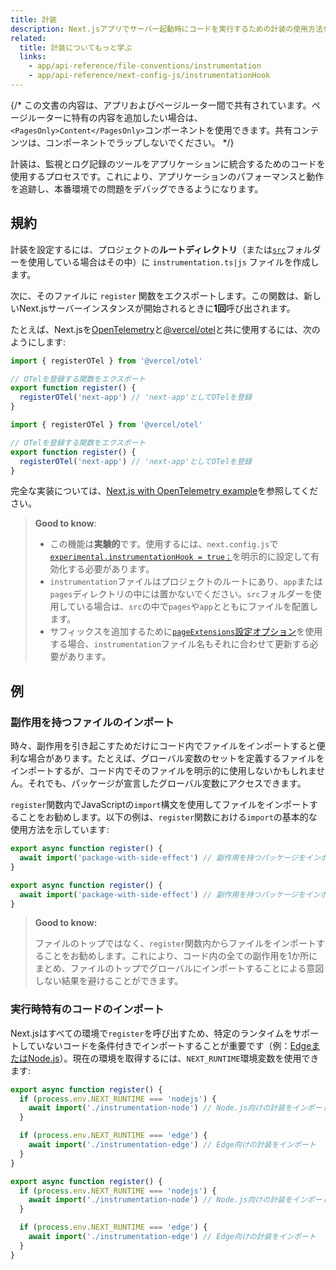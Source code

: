 ```yaml
---
title: 計装
description: Next.jsアプリでサーバー起動時にコードを実行するための計装の使用方法を学ぶ
related:
  title: 計装についてもっと学ぶ
  links:
    - app/api-reference/file-conventions/instrumentation
    - app/api-reference/next-config-js/instrumentationHook
---
```


{/* この文書の内容は、アプリおよびページルーター間で共有されています。ページルーターに特有の内容を追加したい場合は、`<PagesOnly>Content</PagesOnly>`コンポーネントを使用できます。共有コンテンツは、コンポーネントでラップしないでください。 */}

計装は、監視とログ記録のツールをアプリケーションに統合するためのコードを使用するプロセスです。これにより、アプリケーションのパフォーマンスと動作を追跡し、本番環境での問題をデバッグできるようになります。

## 規約

計装を設定するには、プロジェクトの**ルートディレクトリ**（または[`src`](/docs/app/building-your-application/configuring/src-directory)フォルダーを使用している場合はその中）に `instrumentation.ts|js` ファイルを作成します。

次に、そのファイルに `register` 関数をエクスポートします。この関数は、新しいNext.jsサーバーインスタンスが開始されるときに**1回**呼び出されます。

たとえば、Next.jsを[OpenTelemetry](https://opentelemetry.io/)と[@vercel/otel](https://vercel.com/docs/observability/otel-overview)と共に使用するには、次のようにします:

<Tabs>
<TabItem value="ts" label="TypeScript">

```ts title="instrumentation.ts" switcher
import { registerOTel } from '@vercel/otel'

// OTelを登録する関数をエクスポート
export function register() {
  registerOTel('next-app') // 'next-app'としてOTelを登録
}
```
</TabItem>
<TabItem value="js" label="JavaScript">

```js title="instrumentation.js" switcher
import { registerOTel } from '@vercel/otel'

// OTelを登録する関数をエクスポート
export function register() {
  registerOTel('next-app') // 'next-app'としてOTelを登録
}
```
</TabItem>
</Tabs>


完全な実装については、[Next.js with OpenTelemetry example](https://github.com/vercel/next.js/tree/canary/examples/with-opentelemetry)を参照してください。

> **Good to know**:
>
> - この機能は**実験的**です。使用するには、`next.config.js`で[`experimental.instrumentationHook = true；`](/docs/app/api-reference/next-config-js/instrumentationHook)を明示的に設定して有効化する必要があります。
> - `instrumentation`ファイルはプロジェクトのルートにあり、`app`または`pages`ディレクトリの中には置かないでください。`src`フォルダーを使用している場合は、`src`の中で`pages`や`app`とともにファイルを配置します。
> - サフィックスを追加するために[`pageExtensions`設定オプション](/docs/app/api-reference/next-config-js/pageExtensions)を使用する場合、`instrumentation`ファイル名もそれに合わせて更新する必要があります。

## 例

### 副作用を持つファイルのインポート

時々、副作用を引き起こすためだけにコード内でファイルをインポートすると便利な場合があります。たとえば、グローバル変数のセットを定義するファイルをインポートするが、コード内でそのファイルを明示的に使用しないかもしれません。それでも、パッケージが宣言したグローバル変数にアクセスできます。

`register`関数内でJavaScriptの`import`構文を使用してファイルをインポートすることをお勧めします。以下の例は、`register`関数における`import`の基本的な使用方法を示しています:

<Tabs>
<TabItem value="ts" label="TypeScript">

```ts title="instrumentation.ts" switcher
export async function register() {
  await import('package-with-side-effect') // 副作用を持つパッケージをインポート
}
```
</TabItem>
<TabItem value="js" label="JavaScript">

```js title="instrumentation.js" switcher
export async function register() {
  await import('package-with-side-effect') // 副作用を持つパッケージをインポート
}
```
</TabItem>
</Tabs>


> **Good to know:**
>
> ファイルのトップではなく、`register`関数内からファイルをインポートすることをお勧めします。これにより、コード内の全ての副作用を1か所にまとめ、ファイルのトップでグローバルにインポートすることによる意図しない結果を避けることができます。

### 実行時特有のコードのインポート

Next.jsはすべての環境で`register`を呼び出すため、特定のランタイムをサポートしていないコードを条件付きでインポートすることが重要です（例：[EdgeまたはNode.js](/docs/app/building-your-application/rendering/edge-and-nodejs-runtimes)）。現在の環境を取得するには、`NEXT_RUNTIME`環境変数を使用できます:

<Tabs>
<TabItem value="ts" label="TypeScript">

```ts title="instrumentation.ts" switcher
export async function register() {
  if (process.env.NEXT_RUNTIME === 'nodejs') {
    await import('./instrumentation-node') // Node.js向けの計装をインポート
  }

  if (process.env.NEXT_RUNTIME === 'edge') {
    await import('./instrumentation-edge') // Edge向けの計装をインポート
  }
}
```
</TabItem>
<TabItem value="js" label="JavaScript">

```js title="instrumentation.js" switcher
export async function register() {
  if (process.env.NEXT_RUNTIME === 'nodejs') {
    await import('./instrumentation-node') // Node.js向けの計装をインポート
  }

  if (process.env.NEXT_RUNTIME === 'edge') {
    await import('./instrumentation-edge') // Edge向けの計装をインポート
  }
}
```
</TabItem>
</Tabs>

